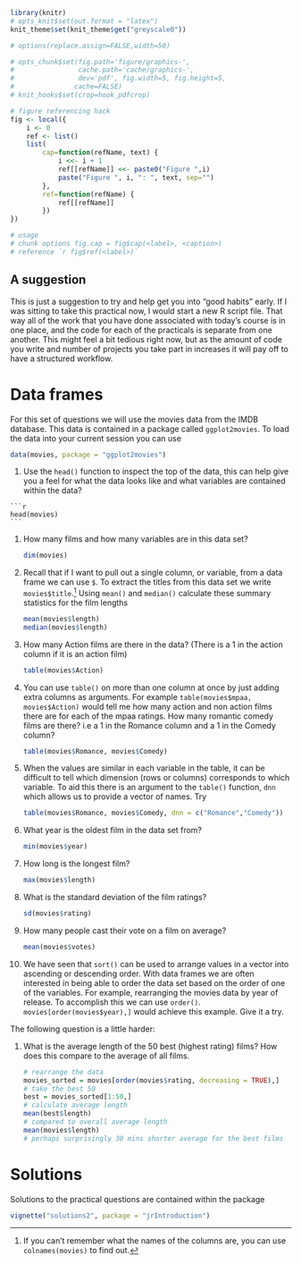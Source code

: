 ```r
library(knitr)
# opts_knit$set(out.format = "latex")
knit_theme$set(knit_theme$get("greyscale0"))

# options(replace.assign=FALSE,width=50)

# opts_chunk$set(fig.path='figure/graphics-', 
#                cache.path='cache/graphics-', 
#                dev='pdf', fig.width=5, fig.height=5, 
#               cache=FALSE)
# knit_hooks$set(crop=hook_pdfcrop)

# figure referencing hack
fig <- local({
    i <- 0
    ref <- list()
    list(
        cap=function(refName, text) {
            i <<- i + 1
            ref[[refName]] <<- paste0("Figure ",i)
            paste("Figure ", i, ": ", text, sep="")
        },
        ref=function(refName) {
            ref[[refName]]
        })
})

# usage 
# chunk options fig.cap = fig$cap(<label>, <caption>)
# reference `r fig$ref(<label>)`
```

## A suggestion

This is just a suggestion to try and help get you into "good habits" early. If I was sitting to take this practical now, I would start a new R script file. That way all of the work that you have done associated with today's course is in one place, and the code for each of the practicals is separate from one another. This might feel a bit tedious right now, but as the amount of code you write and number of projects you take part in increases it will pay off to have a structured workflow. 


# Data frames 

For this set of questions we will use the movies data from the IMDB database. This data is contained in a package called `ggplot2movies`. To load the data into your current session you can use

```r
data(movies, package = "ggplot2movies")
```

(1)  Use the `head()` function to inspect the top of the data, this can help give you a feel for what the data looks like and what variables are contained within the data?

    ```r
    head(movies)
    ```

(1) How many films and how many variables are in this data set?
    
    ```r
    dim(movies)
    ```

(1) Recall that if I want to pull out a single column, or variable, from a data frame we can use `$`. To extract the titles from this data set we write `movies$title`.^[If you can't remember what the names of the columns are, you can use `colnames(movies)` to find out.] Using `mean()` and `median()` calculate these summary statistics for the film lengths

    ```r
    mean(movies$length)
    median(movies$length)
    ```
    
(1) How many Action films are there in the data? (There is a 1 in the action column if it is an action film)

    ```r
    table(movies$Action)
    ```

(1) You can use `table()` on more than one column at once by just adding extra columns as arguments. For example `table(movies$mpaa, movies$Action)` would tell me how many action and non action films there are for each of the mpaa ratings. How many romantic comedy films are there? i.e a 1 in the Romance column and a 1 in the Comedy column?

    ```r
    table(movies$Romance, movies$Comedy)
    ```

(1) When the values are similar in each variable in the table, it can be difficult to tell which dimension (rows or columns) corresponds to which variable. To aid this there is an argument to the `table()` function, `dnn` which allows us to provide a vector of names. Try 

    ```r
    table(movies$Romance, movies$Comedy, dnn = c("Romance","Comedy"))
    ```


(1) What year is the oldest film in the data set from?

    ```r
    min(movies$year)
    ```

(1) How long is the longest film?

    ```r
    max(movies$length)
    ```

(1) What is the standard deviation of the film ratings?

    ```r
    sd(movies$rating)
    ```

(1) How many people cast their vote on a film on average?

    ```r
    mean(movies$votes)
    ```

(1) We have seen that `sort()` can be used to arrange values in a vector into ascending or descending order. With data frames we are often interested in being able to order the data set based on the order of one of the variables. For example, rearranging the movies data by year of release. To accomplish this we can use `order()`.  `movies[order(movies$year),]` would achieve this example. Give it a try.

The following question is a little harder:

(1) What is the average length of the 50 best (highest rating) films? How does this compare to the average of all films.

    ```r
    # rearrange the data
    movies_sorted = movies[order(movies$rating, decreasing = TRUE),]
    # take the best 50
    best = movies_sorted[1:50,]
    # calculate average length
    mean(best$length)
    # compared to overall average length
    mean(movies$length)
    # perhaps surprisingly 30 mins shorter average for the best films
    ```


# Solutions

Solutions to the practical questions are contained within the package

```r
vignette("solutions2", package = "jrIntroduction")
```
